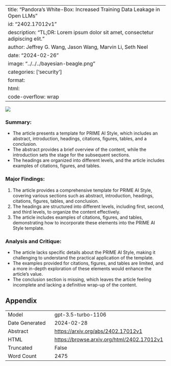 
---
title: "Pandora's White-Box: Increased Training Data Leakage in Open LLMs"
id: "2402.17012v1"
description: "TL;DR: Lorem ipsum dolor sit amet, consectetur adipiscing elit."
author: Jeffrey G. Wang, Jason Wang, Marvin Li, Seth Neel
date: "2024-02-26"
image: "../../../bayesian-beagle.png"
categories: ['security']
format:
  html:
    code-overflow: wrap
---

![](../../../bayesian-beagle.png)

### **Summary:**
- The article presents a template for PRIME AI Style, which includes an abstract, introduction, headings, citations, figures, tables, and a conclusion.
- The abstract provides a brief overview of the content, while the introduction sets the stage for the subsequent sections.
- The headings are organized into different levels, and the article includes examples of citations, figures, and tables.

### Major Findings:
1. The article provides a comprehensive template for PRIME AI Style, covering various sections such as abstract, introduction, headings, citations, figures, tables, and conclusion.
2. The headings are structured into different levels, including first, second, and third levels, to organize the content effectively.
3. The article includes examples of citations, figures, and tables, demonstrating how to incorporate these elements into the PRIME AI Style template.

### Analysis and Critique:
- The article lacks specific details about the PRIME AI Style, making it challenging to understand the practical application of the template.
- The examples provided for citations, figures, and tables are limited, and a more in-depth exploration of these elements would enhance the article's value.
- The conclusion section is missing, which leaves the article feeling incomplete and lacking a definitive wrap-up of the content.

## Appendix

|          |          |
|----------|----------|
| Model     | gpt-3.5-turbo-1106       |
| Date Generated     | 2024-02-28       |
| Abstract | [https://arxiv.org/abs/2402.17012v1](https://arxiv.org/abs/2402.17012v1)        |
| HTML     | [https://browse.arxiv.org/html/2402.17012v1](https://browse.arxiv.org/html/2402.17012v1)       |
| Truncated       | False       |
| Word Count       | 2475       |